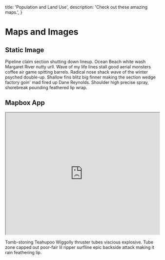 
  title: 'Population and Land Use',
  description: 'Check out these amazing maps.',
}

# Maps and Images

## Static Image

<MDXImage src={Density} alt="Population Image" width={600} />

Pipeline claim section shutting down lineup. Ocean Beach white wash Margaret River nutty urll. Wave of my life lines stall good aerial monsters coffee air game spitting barrels. Radical nose shack wave of the winter psyched double-up. Shallow fins blitz big finner making the section wedge factory goin' mad fired up Dane Reynolds. Shoulder high precise spray, shorebreak pounding feathered lip wrap.

## Mapbox App

<iframe
  width="100%"
  height="400px"
  src="https://api.mapbox.com/styles/v1/merak-labs/clns0jwkg00cc01pf8ok27rkw.html?title=false&access_token=pk.eyJ1IjoibWVyYWstbGFicyIsImEiOiJjbG10ZTZwYTMwMjQyMmptemUxa2k0a28zIn0.svoK1AEbuO6yFeUgmfoR6w&zoomwheel=false#10.49/41.8346/-87.6562"
  title="Chicago Parks"
></iframe>

Tomb-stoning Teahupoo Wiggolly thruster tubes viscious explosive. Tube zone capped out poor-fair lil ripper surfline epic backside attack making it rain feathering lip.
